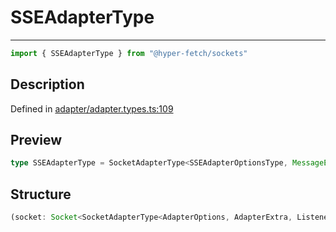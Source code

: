 

# SSEAdapterType

<div class="api-docs__separator" data-reactroot="">

---

</div><div class="api-docs__import" data-reactroot="">

```ts
import { SSEAdapterType } from "@hyper-fetch/sockets"
```

</div><div class="api-docs__section">

## Description

</div><div class="api-docs__description"><span class="api-docs__do-not-parse">



</span></div><p class="api-docs__definition">

Defined in [adapter/adapter.types.ts:109](https://github.com/BetterTyped/hyper-fetch/blob/cc329b91/packages/sockets/src/adapter/adapter.types.ts#L109)

</p><div class="api-docs__section">

## Preview

</div><div class="api-docs__preview type single">

```ts
type SSEAdapterType = SocketAdapterType<SSEAdapterOptionsType, MessageEvent<SocketData>>;
```

</div><div class="api-docs__section">

## Structure

</div><div class="api-docs__returns">

```ts
(socket: Socket<SocketAdapterType<AdapterOptions, AdapterExtra, ListenerOptions, EmitterOptions>>, DO_NOT_USE?: [object Object]) => [object Object]
```

</div>